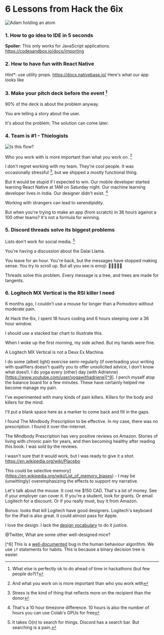 
# 6 Lessons from Hack the 6ix

<img src={AtomImage} alt="Adam holding an atom " />

### 1. How to go idea to IDE in 5 seconds
**Spoiler**: This only works for JavaScript applications.
https://codesandbox.io/docs/importing

### 2. How to have fun with React Native
*Hint**: use utility props.
https://docs.nativebase.io/
Here's what our app looks like

### 3. Make your pitch deck before the event [^1]
90% of the deck is about the problem anyway.

You are telling a story about the user.

It's about the problem. The solution can come later.

### 4. Team is #1 - Thielogists 
<img src={FlowImage} alt="Is this flow?" />

Who you work with is more important than what you work on. [^2]

I don't regret working with my team. They're cool people. It was occasionally stressful [^3], but we shipped a mostly functional thing.


But it would be stupid if I expected to win. Our mobile developer started learning React Native at 1AM on Saturday night. Our machine learning developer lives in India. Our designer didn't exist. [^4]


Working with strangers can lead to serendipidity.

But when you're trying to make an app (from scratch) in 36 hours against a 100 other teams? It's not a formula for winning.


### 5. Discord threads solve its biggest problems
Lists don't work for social media. [^5]

You're having a discussion about the Dalai Llama.

You leave for an hour. You're back, but the messages have stopped making sense. You try to scroll up. But all you see is emoji: 🦙🦙🦙🦙🦙

Threads solve this problem. Every message is a tree, and trees are made for tangents.

### 6. Logitech MX Vertical is the RSI killer I need
6 months ago, I couldn't use a mouse for longer than a Pomodoro without moderate pain.

At Hack the 6ix, I spent 18 hours coding and 6 hours sleeping over a 36 hour window.




I should use a stacked bar chart to illustrate this.

When I woke up the first morning, my side ached. But my hands were fine.


A Logitech MX Vertical is not a Deux Ex Machina.

I do some (albeit light) exercise semi-regularly (if overloading your writing with qualifiers doesn't qualify you to offer unsolicited advice, I don't know what does!). I do yoga every (other) day (with Adrienne)[https://www.youtube.com/user/yogawithadriene][^9]. I perch myself atop the balance board for a few minutes. These have certainly helped me become manage my pain.

I've experimented with many kinds of pain killers. Killers for the body and killers for the mind.

I'll put a blank space here as a marker to come back and fill in the gaps.

I found The Mindbody Prescription to be effective. In my case, there was no prescription. I found it over-the-internet.

The Mindbody Prescription has very positive reviews on Amazon. Stories of living with chronic pain for years, and then becoming healthy after reading this book. I was sold by the reviews. 

I wasn't sure that it would work, but I was ready to give it a shot. https://en.wikipedia.org/wiki/Placebo


This could be selective memory](https://en.wikipedia.org/wiki/List_of_memory_biases) - I may be (unwittingly) overemphasizing the effects to support my narrative.

Let's talk about the mouse. It cost me $150 CAD. That's a lot of money. See if your employer can cover it. If you're a student, look for grants. Or email Logitech for a discount. Or if you really must, buy it from Amazon. 



Bonus: looks that kill
Logitech have good designers. Logitech's keyboard for the iPad is also great. It could almost pass for Apple.

I love the design. I lack the [design vocabulary](https://www.amazon.ca/Design-Everyday-Things-Revised-Expanded-ebook/dp/B00E257T6C/ref=tmm_kin_swatch_0?_encoding=UTF8&qid=&sr=) to do it justice. 

@Twitter, What are some other well-designed mice?



[^1]: What else is perfectly ok to do ahead of time in hackathons (but few people do?)?

[^2]: And what you work on is more important than who you work with

[^3]: Stress is the kind of thing that reflects more on the recipient than the donor

[^4]: That's a 10 hour timezone difference. 10 hours is also the number of hours you can use Colab's GPUs for free

[^5]: It takes O(n) to search for things. Discord has a search bar. But searching is a pain.

[^6] This is a [well-documented](https://mindingourway.com/failing-with-abandon/) bug in the human behaviour algorithm. We use `if` statements for habits. This is because a binary decision tree is easier.   

[^7]: I love this yoga mat. It can pass off as a rug. It also ~~doubles~~ triples as a prayer mat. It may also be the gateway to a Shopify shop.
[^8]:  This is not ideal because people are lazy and one extra step can make or break the difference when you're trying to [form a habit](https://www.amazon.ca/Atomic-Habits-Proven-Build-Break/dp/0735211299/ref=sr_1_1)
[^9]: Habits are hard. That's why I just do the yoga of the day on this [super helpful calendar](https://yogawithadriene.com/calendar/)

